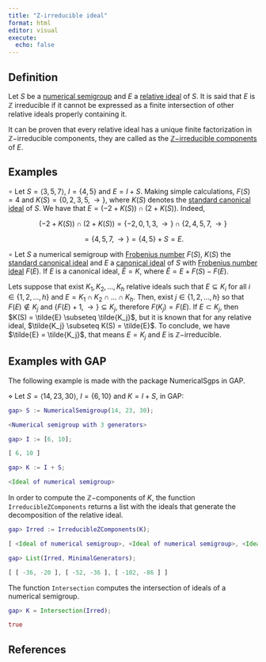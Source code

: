 ```yaml
---
title: "Z-irreducible ideal"
format: html
editor: visual
execute: 
  echo: false
---
```


## Definition

Let $S$ be a [numerical semigroup](./Basic-concepts/Numerical-semigroup.qmd) and $E$ a [relative ideal](Relative-ideal.qmd) of $S$. It is said that $E$ is $\mathbb{Z}$ irreducible if it cannot be expressed as a finite intersection of other relative ideals properly containing it.

It can be proven that every relative ideal has a unique finite factorization in $\mathbb{Z}-$irreducible components, they are called as the [$\mathbb{Z}-$irreducible components](./Factorizations-NS/Irreducible-Z-components.qmd) of $E$.

## Examples

$\circ$ Let $S = \langle 3, 5, 7 \rangle$, $I = \{4, 5\}$ and $E = I + S$. Making simple calculations, $F(S) = 4$ and $K(S) = \{0, 2, 3, 5, \rightarrow \}$, where $K(S)$ denotes the [standard canonical ideal](Standard-canonical-ideal.qmd) of $S$. We have that $E = (-2 + K(S)) \cap (2 + K(S))$. Indeed,

$$
(-2 + K(S)) \cap (2 + K(S)) = \{-2, 0, 1, 3, \rightarrow \} \cap \{2, 4, 5, 7, \rightarrow\}
$$

$$
= \{4, 5, 7, \rightarrow \} = \{4, 5\} + S = E.
$$

$\circ$ Let $S$ a numerical semigroup with [Frobenius number](./Basic-concepts/Frobenius-number.qmd) $F(S)$, $K(S)$ the [standard canonical ideal](Standard-canonical-ideal.qmd) and $E$ a [canonical ideal](Canonical-ideal.qmd) of $S$ with [Frobenius number ideal](Frobenius-number-ideal.qmd) $F(E)$. If $E$ is a canonical ideal, $\tilde{E} = K$, where $\tilde{E} = E + F(S) - F(E)$.

Lets suppose that exist $K_1, K_2, \ldots, K_h$ relative ideals such that $E \subseteq K_i$ for all $i \in \{1, 2, \ldots, h\}$ and $E = K_1 \cap K_2 \cap \ldots \cap K_h$. Then, exist $j \in \{1, 2, \ldots, h\}$ so that $F(E) \not \in K_j$ and $\{F(E) + 1, \rightarrow \} \subseteq K_j$, therefore $F(K_j) = F(E)$. If $E \subset K_j$, then $K(S) = \tilde{E} \subseteq \tilde{K_j}$, but it is known that for any relative ideal, $\tilde{K_j} \subseteq K(S) = \tilde{E}$. To conclude, we have $\tilde{E} = \tilde{K_j}$, that means $E = K_j$ and $E$ is $\mathbb{Z}-$irreducible.

## Examples with GAP

The following example is made with the package NumericalSgps in GAP.

$\diamond$ Let $S = \langle 14, 23, 30 \rangle$, $I = \{6, 10\}$ and $K = I + S$, in GAP:

```GAP

gap> S := NumericalSemigroup(14, 23, 30);

<Numerical semigroup with 3 generators>

gap> I := [6, 10];

[ 6, 10 ]

gap> K := I + S;

<Ideal of numerical semigroup>

```

In order to compute the $\mathbb{Z}-$components of $K$, the function `IrreducibleZComponents` returns a list with the ideals that generate the decomposition of the relative ideal.

```GAP

gap> Irred := IrreducibleZComponents(K);

[ <Ideal of numerical semigroup>, <Ideal of numerical semigroup>, <Ideal of numerical semigroup> ]

gap> List(Irred, MinimalGenerators);

[ [ -36, -20 ], [ -52, -36 ], [ -102, -86 ] ]


```

The function `Intersection` computes the intersection of ideals of a numerical semigroup.

```GAP

gap> K = Intersection(Irred);

true

```

## References
